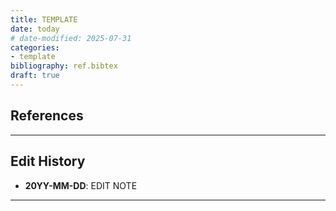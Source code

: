 ```yaml
---
title: TEMPLATE
date: today
# date-modified: 2025-07-31
categories:
- template
bibliography: ref.bibtex
draft: true
---
```


<!-- BODY -->

<!-- REFERENCES -->
::: {#refs}
## References
:::
---

<!-- EDIT HISTORY -->
::: {.callout-note}
## Edit History

- **20YY-MM-DD**: EDIT NOTE
:::

---

<!-- COMMENTS/REACTIONS -->
